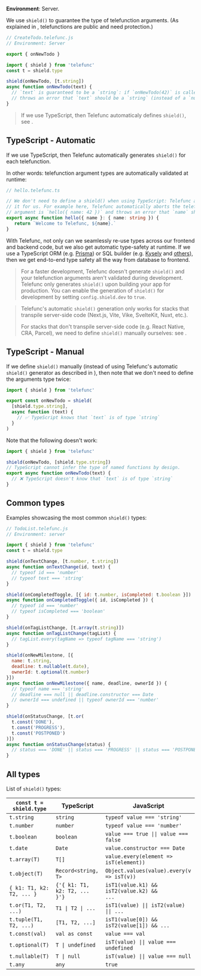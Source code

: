 
**Environment**: Server.

We use `shield()` to guarantee the type of telefunction arguments. (As explained in <Link href="/RPC" />,
telefunctions are public and need protection.)

```js
// CreateTodo.telefunc.js
// Environment: Server

export { onNewTodo }

import { shield } from 'telefunc'
const t = shield.type

shield(onNewTodo, [t.string])
async function onNewTodo(text) {
  // `text` is guaranteed to be a `string`: if `onNewTodo(42)` is called then Telefunc
  // throws an error that `text` should be a `string` (instead of a `number`)
}
```

> If we use TypeScript, then Telefunc automaticaly defines `shield()`, see <Link href="#typescript-automatic" />.


## TypeScript - Automatic

If we use TypeScript, then Telefunc automatically generates `shield()` for each telefunction.

In other words: telefunction argument types are automatically validated at runtime:

```ts
// hello.telefunc.ts

// We don't need to define a shield() when using TypeScript: Telefunc automatically generates
// it for us. For example here, Telefunc automatically aborts the telefunction call if the
// argument is `hello({ name: 42 })` and throws an error that `name` should be a `number`.
export async function hello({ name }: { name: string }) {
   return `Welcome to Telefunc, ${name}.`
}
```

With Telefunc, not only can we seamlessly re-use types across our frontend and backend code, but we also get automatic type-safety at runtime. If we use a TypeScript ORM (e.g. [Prisma](https://www.prisma.io/)) or SQL builder (e.g. [Kysely](https://github.com/koskimas/kysely) and [others](https://github.com/stars/brillout/lists/sql)), then we get end-to-end type safety all the way from database to frontend.

> For a faster development, Telefunc doesn't generate `shield()` and your telefunction arguments aren't validated during development.
> Telefunc only generates `shield()` upon building your app for production.
> You can enable the generation of `shield()` for development by setting <Link href="/shield-config">`config.shield.dev`</Link> to `true`.

> Telefunc's automatic `shield()` generation only works for stacks that transpile server-side code (Next.js, Vite, Vike, SvelteKit, Nuxt, etc.).
>
> For stacks that don't transpile server-side code (e.g. React Native, CRA, Parcel), we need to define `shield()` manually ourselves: see <Link href="#typescript-manual" />.


## TypeScript - Manual

If we define `shield()` manually (instead of using Telefunc's automatic `shield()` generator as described in <Link href="#typescript-automatic" />), then note that we don't need to define the arguments type twice:

```ts
import { shield } from 'telefunc'

export const onNewTodo = shield(
  [shield.type.string],
  async function (text) {
    // ✅ TypeScript knows that `text` is of type `string`
  }
)
```

Note that the following doesn't work:

```ts
import { shield } from 'telefunc'

shield(onNewTodo, [shield.type.string])
// TypeScript cannot infer the type of named functions by design.
export async function onNewTodo(text) {
  // ❌ TypeScript doesn't know that `text` is of type `string`
}
```


## Common types

Examples showcasing the most common `shield()` types:

```js
// TodoList.telefunc.js
// Environment: server

import { shield } from 'telefunc'
const t = shield.type

shield(onTextChange, [t.number, t.string])
async function onTextChange(id, text) {
  // typeof id === 'number'
  // typeof text === 'string'
}

shield(onCompletedToggle, [{ id: t.number, isCompleted: t.boolean }])
async function onCompletedToggle({ id, isCompleted }) {
  // typeof id === 'number'
  // typeof isCompleted === 'boolean'
}

shield(onTagListChange, [t.array(t.string)])
async function onTagListChange(tagList) {
  // tagList.every(tagName => typeof tagName === 'string')
}

shield(onNewMilestone, [{
  name: t.string,
  deadline: t.nullable(t.date),
  ownerId: t.optional(t.number)
}])
async function onNewMilestone({ name, deadline, ownerId }) {
  // typeof name === 'string'
  // deadline === null || deadline.constructor === Date
  // ownerId === undefined || typeof ownerId === 'number'
}

shield(onStatusChange, [t.or(
  t.const('DONE'),
  t.const('PROGRESS'),
  t.const('POSTPONED')
)])
async function onStatusChange(status) {
  // status === 'DONE' || status === 'PROGRESS' || status === 'POSTPONED'
}
```


## All types

List of `shield()` types:

`const t = shield.type` | TypeScript | JavaScript
-|-|-
`t.string` | `string` | `typeof value === 'string'`
`t.number` | `number` | `typeof value === 'number'`
`t.boolean` | `boolean` | <code>value === true &#x7c;&#x7c; value === false</code>
`t.date` | `Date` | `value.constructor === Date`
`t.array(T)` | `T[]` | `value.every(element => isT(element))`
`t.object(T)` | `Record<string, T>` | `Object.values(value).every(v => isT(v))`
`{ k1: T1, k2: T2, ... }` | <code>{'{ k1: T1, k2: T2, ... }'}</code> | <code>isT1(value.k1) && isT2(value.k2) && ...</code>
`t.or(T1, T2, ...)` | <code>T1 &#x7c; T2 &#x7c; ...</code> | <code>isT1(value) &#x7c;&#x7c; isT2(value) &#x7c;&#x7c; ...</code>
`t.tuple(T1, T2, ...)` | `[T1, T2, ...]` | `isT1(value[0]) && isT2(value[1]) && ...`
`t.const(val)` | `val as const` | `value === val`
`t.optional(T)` | <code>T &#x7c; undefined</code> | <code>isT(value) &#x7c;&#x7c; value === undefined</code>
`t.nullable(T)` | <code>T &#x7c; null</code> | <code>isT(value) &#x7c;&#x7c; value === null</code>
`t.any` | `any` | `true`
